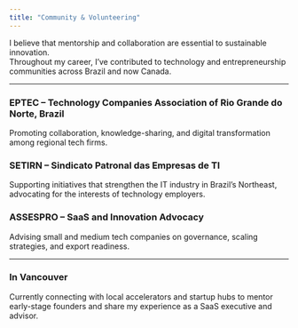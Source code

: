 ```yaml
---
title: "Community & Volunteering"
---
```


I believe that mentorship and collaboration are essential to sustainable innovation.  
Throughout my career, I’ve contributed to technology and entrepreneurship communities across Brazil and now Canada.

---

### EPTEC – Technology Companies Association of Rio Grande do Norte, Brazil
Promoting collaboration, knowledge-sharing, and digital transformation among regional tech firms.  

### SETIRN – Sindicato Patronal das Empresas de TI  
Supporting initiatives that strengthen the IT industry in Brazil’s Northeast, advocating for the interests of technology employers.  

### ASSESPRO – SaaS and Innovation Advocacy
Advising small and medium tech companies on governance, scaling strategies, and export readiness.  

---

### In Vancouver
Currently connecting with local accelerators and startup hubs to mentor early-stage founders and share my experience as a SaaS executive and advisor.
